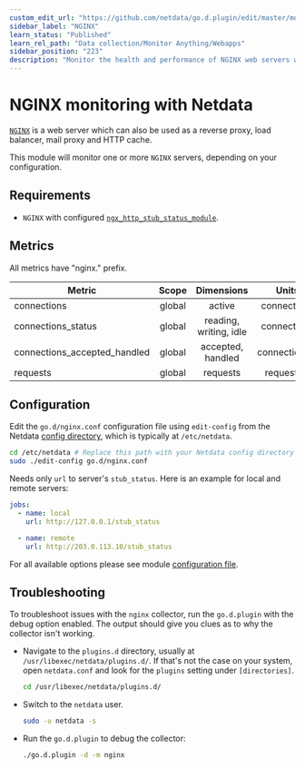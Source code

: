 ```yaml
---
custom_edit_url: "https://github.com/netdata/go.d.plugin/edit/master/modules/nginx/README.md"
sidebar_label: "NGINX"
learn_status: "Published"
learn_rel_path: "Data collection/Monitor Anything/Webapps"
sidebar_position: "223"
description: "Monitor the health and performance of NGINX web servers with zero configuration, per-second metric granularity, and interactive visualizations."
---
```



# NGINX monitoring with Netdata

[`NGINX`](https://www.nginx.com/) is a web server which can also be used as a reverse proxy, load balancer, mail proxy
and HTTP cache.

This module will monitor one or more `NGINX` servers, depending on your configuration.

## Requirements

- `NGINX` with
  configured [`ngx_http_stub_status_module`](http://nginx.org/en/docs/http/ngx_http_stub_status_module.html).

## Metrics

All metrics have "nginx." prefix.

| Metric                       | Scope  |       Dimensions       |     Units     |
|------------------------------|:------:|:----------------------:|:-------------:|
| connections                  | global |         active         |  connections  |
| connections_status           | global | reading, writing, idle |  connections  |
| connections_accepted_handled | global |   accepted, handled    | connections/s |
| requests                     | global |        requests        |  requests/s   |

## Configuration

Edit the `go.d/nginx.conf` configuration file using `edit-config` from the
Netdata [config directory](https://learn.netdata.cloud/docs/configure/nodes), which is typically at `/etc/netdata`.

```bash
cd /etc/netdata # Replace this path with your Netdata config directory
sudo ./edit-config go.d/nginx.conf
```

Needs only `url` to server's `stub_status`. Here is an example for local and remote servers:

```yaml
jobs:
  - name: local
    url: http://127.0.0.1/stub_status

  - name: remote
    url: http://203.0.113.10/stub_status
```

For all available options please see
module [configuration file](https://github.com/netdata/go.d.plugin/blob/master/config/go.d/nginx.conf).

## Troubleshooting

To troubleshoot issues with the `nginx` collector, run the `go.d.plugin` with the debug option enabled. The output
should give you clues as to why the collector isn't working.

- Navigate to the `plugins.d` directory, usually at `/usr/libexec/netdata/plugins.d/`. If that's not the case on
  your system, open `netdata.conf` and look for the `plugins` setting under `[directories]`.

  ```bash
  cd /usr/libexec/netdata/plugins.d/
  ```

- Switch to the `netdata` user.

  ```bash
  sudo -u netdata -s
  ```

- Run the `go.d.plugin` to debug the collector:

  ```bash
  ./go.d.plugin -d -m nginx
  ```
